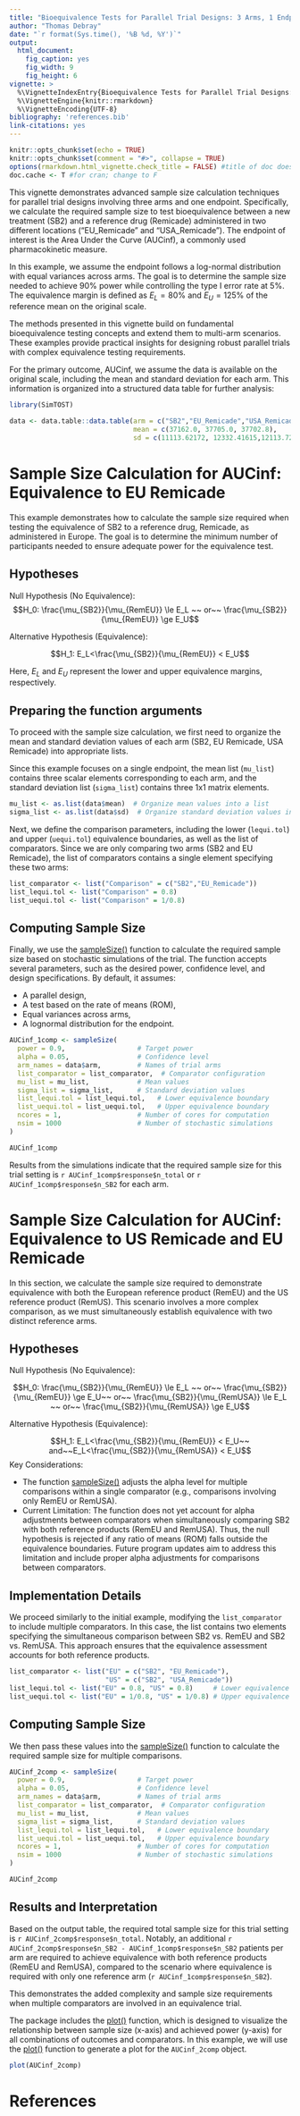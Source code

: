 ```yaml
---
title: "Bioequivalence Tests for Parallel Trial Designs: 3 Arms, 1 Endpoint"
author: "Thomas Debray"
date: "`r format(Sys.time(), '%B %d, %Y')`"
output: 
  html_document:
    fig_caption: yes
    fig_width: 9
    fig_height: 6
vignette: >
  %\VignetteIndexEntry{Bioequivalence Tests for Parallel Trial Designs: 3 Arms, 1 Endpoint}
  %\VignetteEngine{knitr::rmarkdown}
  %\VignetteEncoding{UTF-8}
bibliography: 'references.bib'
link-citations: yes
---
```


```r
knitr::opts_chunk$set(echo = TRUE)
knitr::opts_chunk$set(comment = "#>", collapse = TRUE)
options(rmarkdown.html_vignette.check_title = FALSE) #title of doc does not match vignette title
doc.cache <- T #for cran; change to F
```

This vignette demonstrates advanced sample size calculation techniques for parallel trial designs involving three arms and one endpoint. Specifically, we calculate the required sample size to test bioequivalence between a new treatment (SB2) and a reference drug (Remicade) administered in two different locations ("EU_Remicade" and "USA_Remicade"). The endpoint of interest is the Area Under the Curve (AUCinf), a commonly used pharmacokinetic measure.

In this example, we assume the endpoint follows a log-normal distribution with equal variances across arms. The goal is to determine the sample size needed to achieve 90\% power while controlling the type I error rate at 5\%. The equivalence margin is defined as $E_L = 80\%$ and $E_U = 125\%$ of the reference mean on the original scale.

The methods presented in this vignette build on fundamental bioequivalence testing concepts and extend them to multi-arm scenarios. These examples provide practical insights for designing robust parallel trials with complex equivalence testing requirements.

For the primary outcome, AUCinf, we assume the data is available on the original scale, including the mean and standard deviation for each arm. This information is organized into a structured data table for further analysis:


```r
library(SimTOST)

data <- data.table::data.table(arm = c("SB2","EU_Remicade","USA_Remicade"),
                               mean = c(37162.0, 37705.0, 37702.8), 
                               sd = c(11113.62172, 12332.41615,12113.72))
```

# Sample Size Calculation for AUCinf: Equivalence to EU Remicade

This example demonstrates how to calculate the sample size required when testing the equivalence of SB2 to a reference drug, Remicade, as administered in Europe. The goal is to determine the minimum number of participants needed to ensure adequate power for the equivalence test.

## Hypotheses

Null Hypothesis (No Equivalence):
$$H_0: \frac{\mu_{SB2}}{\mu_{RemEU}} \le E_L ~~ or~~ \frac{\mu_{SB2}}{\mu_{RemEU}} \ge E_U$$

Alternative Hypothesis (Equivalence):

$$H_1: E_L<\frac{\mu_{SB2}}{\mu_{RemEU}} < E_U$$

Here, $E_L$ and $E_U$ represent the lower and upper equivalence margins, respectively.


## Preparing the function arguments

To proceed with the sample size calculation, we first need to organize the mean and standard deviation values of each arm (SB2, EU Remicade, USA Remicade) into appropriate lists.

Since this example focuses on a single endpoint, the mean list (`mu_list`) contains three scalar elements corresponding to each arm, and the standard deviation list (`sigma_list`) contains three 1x1 matrix elements.

```r
mu_list <- as.list(data$mean)  # Organize mean values into a list
sigma_list <- as.list(data$sd)  # Organize standard deviation values into a list
```

Next, we define the comparison parameters, including the lower (`lequi.tol`) and upper (`uequi.tol`) equivalence boundaries, as well as the list of comparators. Since we are only comparing two arms (SB2 and EU Remicade), the list of comparators contains a single element specifying these two arms:

```r
list_comparator <- list("Comparison" = c("SB2","EU_Remicade"))
list_lequi.tol <- list("Comparison" = 0.8)
list_uequi.tol <- list("Comparison" = 1/0.8)
```

## Computing Sample Size

Finally, we use the [sampleSize()](../reference/sampleSize.html) function to calculate the required sample size based on stochastic simulations of the trial. The function accepts several parameters, such as the desired power, confidence level, and design specifications. By default, it assumes:

* A parallel design,
* A test based on the rate of means (ROM),
* Equal variances across arms,
* A lognormal distribution for the endpoint.


```r
AUCinf_1comp <- sampleSize(
  power = 0.9,                  # Target power
  alpha = 0.05,                 # Confidence level
  arm_names = data$arm,         # Names of trial arms
  list_comparator = list_comparator,  # Comparator configuration
  mu_list = mu_list,            # Mean values
  sigma_list = sigma_list,      # Standard deviation values
  list_lequi.tol = list_lequi.tol,   # Lower equivalence boundary
  list_uequi.tol = list_uequi.tol,   # Upper equivalence boundary
  ncores = 1,                   # Number of cores for computation
  nsim = 1000                   # Number of stochastic simulations
)

AUCinf_1comp
```

Results from the simulations indicate that the required sample size for this trial setting is `r AUCinf_1comp$response$n_total` or `r AUCinf_1comp$response$n_SB2` for each arm. 


# Sample Size Calculation for AUCinf: Equivalence to US Remicade and EU Remicade

In this section, we calculate the sample size required to demonstrate equivalence with both the European reference product (RemEU) and the US reference product (RemUS). This scenario involves a more complex comparison, as we must simultaneously establish equivalence with two distinct reference arms. 

## Hypotheses

Null Hypothesis (No Equivalence):

$$H_0: \frac{\mu_{SB2}}{\mu_{RemEU}} \le E_L ~~ or~~ \frac{\mu_{SB2}}{\mu_{RemEU}} \ge E_U~~ or~~ \frac{\mu_{SB2}}{\mu_{RemUSA}} \le E_L ~~ or~~ \frac{\mu_{SB2}}{\mu_{RemUSA}} \ge E_U$$

Alternative Hypothesis (Equivalence):

$$H_1: E_L<\frac{\mu_{SB2}}{\mu_{RemEU}} < E_U~~ and~~E_L<\frac{\mu_{SB2}}{\mu_{RemUSA}} < E_U$$
Key Considerations:

* The function [sampleSize()](../reference/sampleSize.html) adjusts the alpha level for multiple comparisons within a single comparator (e.g., comparisons involving only RemEU or RemUSA).
* Current Limitation: The function does not yet account for alpha adjustments between comparators when simultaneously comparing SB2 with both reference products (RemEU and RemUSA). Thus, the null hypothesis is rejected if any ratio of means (ROM) falls outside the equivalence boundaries. Future program updates aim to address this limitation and include proper alpha adjustments for comparisons between comparators.

## Implementation Details

We proceed similarly to the initial example, modifying the `list_comparator` to include multiple comparators. In this case, the list contains two elements specifying the simultaneous comparison between SB2 vs. RemEU and SB2 vs. RemUSA. This approach ensures that the equivalence assessment accounts for both reference products.


```r
list_comparator <- list("EU" = c("SB2", "EU_Remicade"),
                        "US" = c("SB2", "USA_Remicade"))
list_lequi.tol <- list("EU" = 0.8, "US" = 0.8)     # Lower equivalence boundary
list_uequi.tol <- list("EU" = 1/0.8, "US" = 1/0.8) # Upper equivalence boundary
```

## Computing Sample Size

We then pass these values into the [sampleSize()](../reference/sampleSize.html) function to calculate the required sample size for multiple comparisons.

```r
AUCinf_2comp <- sampleSize(
  power = 0.9,                  # Target power
  alpha = 0.05,                 # Confidence level
  arm_names = data$arm,         # Names of trial arms
  list_comparator = list_comparator,  # Comparator configuration
  mu_list = mu_list,            # Mean values
  sigma_list = sigma_list,      # Standard deviation values
  list_lequi.tol = list_lequi.tol,   # Lower equivalence boundary
  list_uequi.tol = list_uequi.tol,   # Upper equivalence boundary
  ncores = 1,                   # Number of cores for computation
  nsim = 1000                   # Number of stochastic simulations
)

AUCinf_2comp
```

## Results and Interpretation

Based on the output table, the required total sample size for this trial setting is `r AUCinf_2comp$response$n_total`. Notably, an additional `r AUCinf_2comp$response$n_SB2 - AUCinf_1comp$response$n_SB2` patients per arm are required to achieve equivalence with both reference products (RemEU and RemUSA), compared to the scenario where equivalence is required with only one reference arm (`r AUCinf_1comp$response$n_SB2`).

This demonstrates the added complexity and sample size requirements when multiple comparators are involved in an equivalence trial.

The package includes the [plot()](../reference/plot.simss.html) function, which is designed to visualize the relationship between sample size (x-axis) and achieved power (y-axis) for all combinations of outcomes and comparators. In this example, we will use the [plot()](../reference/plot.simss.html) function to generate a plot for the `AUCinf_2comp` object.

```r
plot(AUCinf_2comp)
```

# References
